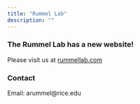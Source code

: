```yaml
---
title: "Rummel Lab"
description: ""
---
```


<!-- the title is actually determined by the languages.en.toml file [author] section -->

<h3>**The Rummel Lab has a new website!** </h3>

Please visit us at [rummellab.com](https://rummellab.com/)

<h3>Contact</h3>

Email: arummel@rice.edu

